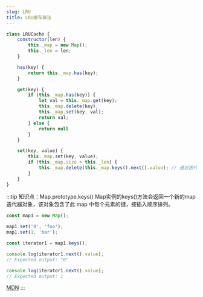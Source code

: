 ```yaml
---
slug: LRU
title: LRU缓存算法
---
```




```js
class LRUCache {
    constructor(len) {
        this._map = new Map();
        this._len = len;
    }

    has(key) {
        return this._map.has(key);
    }

    get(key) {
        if (this._map.has(key)) {
            let val = this._map.get(key);
            this._map.delete(key);
            this._map.set(key, val);
            return val;
        } else {
            return null
        }
    }

    set(key, value) {
        this._map.set(key, value);
        if (this._map.size > this._len) {
            this._map.delete(this._map.keys().next().value); // 通过迭代器拿到map中第一个元素的键
        }
    }
}
```

:::tip
知识点：Map.prototype.keys()
Map实例的keys()方法会返回一个新的map迭代器对象，该对象包含了此 map 中每个元素的键，按插入顺序排列。

```js
const map1 = new Map();

map1.set('0', 'foo');
map1.set(1, 'bar');

const iterator1 = map1.keys();

console.log(iterator1.next().value);
// Expected output: "0"

console.log(iterator1.next().value);
// Expected output: 1
```

[MDN](https://developer.mozilla.org/zh-CN/docs/Web/JavaScript/Reference/Global_Objects/Map/keys)
:::